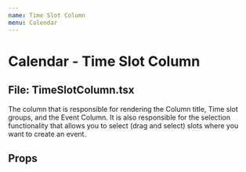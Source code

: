 ```yaml
---
name: Time Slot Column
menu: Calendar
---
```



# Calendar - Time Slot Column

## File: TimeSlotColumn.tsx

The column that is responsible for rendering the Column title, Time slot groups, and the Event Column. It is also responsible for the selection functionality that allows you to select (drag and select) slots where you want to create an event.

## Props

<Props of={TimeSlotColumn} />
